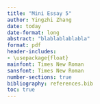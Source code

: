 ```yaml
---
title: "Mini Essay 5"
author: Yingzhi Zhang
date: today
date-format: long
abstract: "blablablablabla"
format: pdf
header-includes: 
- \usepackage{float}
mainfont: Times New Roman
sansfont: Times New Roman
number-sections: true
bibliography: references.bib
toc: true
---
```

